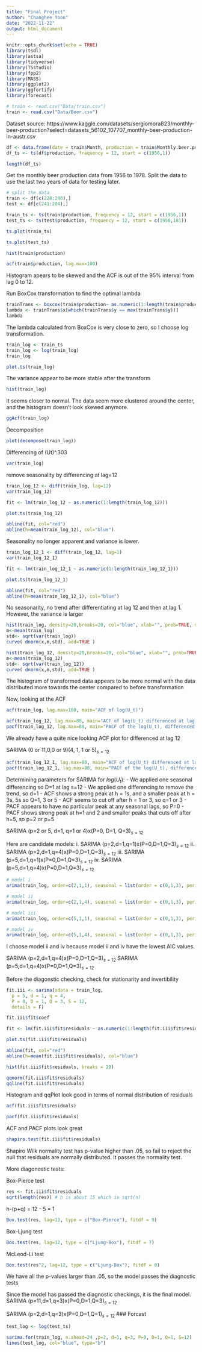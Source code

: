 ```yaml
---
title: "Final Project"
author: "Changhee Yoon"
date: "2022-11-22"
output: html_document
---
```


```r
knitr::opts_chunk$set(echo = TRUE)
library(tsdl)
library(astsa)
library(tidyverse)
library(TSstudio)
library(fpp2)
library(MASS)
library(ggplot2)
library(ggfortify)
library(forecast)

# train <- read.csv("Data/train.csv")
train <- read.csv("Data/Beer.csv")
```

Dataset source: https://www.kaggle.com/datasets/sergiomora823/monthly-beer-production?select=datasets_56102_107707_monthly-beer-production-in-austr.csv

```r
df <- data.frame(date = train$Month, production = train$Monthly.beer.production)
df_ts <- ts(df$production, frequency = 12, start = c(1956,1))
```
```r
length(df_ts)
```


Get the monthly beer production data from 1956 to 1978. Split the data to use the last two years of data for testing later.
```r
# split the data
train <- df[c(228:240),]
test <- df[c(241:204),]

train_ts <- ts(train$production, frequency = 12, start = c(1956,1))
test_ts <- ts(test$production, frequency = 12, start = c(1956,181))
```

```r
ts.plot(train_ts)
```
```r
ts.plot(test_ts)
```

```r
hist(train$production)
```
```r
acf(train$production, lag.max=100)
```
Histogram apears to be skewed and the ACF is out of the 95% interval from lag 0 to 12.

Run BoxCox transformation to find the optimal lambda
```r
trainTrans <- boxcox(train$production~ as.numeric(1:length(train$production)))
lambda <- trainTrans$x[which(trainTrans$y == max(trainTrans$y))]
lambda
```
The lambda calculated from BoxCox is very close to zero, so I choose log transformation.
```r
train_log <- train_ts
train_log <- log(train_log)
train_log
```
```r
plot.ts(train_log)
```
The variance appear to be more stable after the transform
```r
hist(train_log)
```
It seems closer to normal. The data seem more clustered around the center, and the histogram doesn't look skewed anymore.

```r
ggAcf(train_log)
```
Decomposition

```r
plot(decompose(train_log))
```
Differencing of (Ut)^.303
```r
var(train_log)
```
remove seasonality by differencing at lag=12
```r
train_log_12 <- diff(train_log, lag=12)
var(train_log_12)
```
```r
fit <- lm(train_log_12 ~ as.numeric(1:length(train_log_12)))

plot.ts(train_log_12)

abline(fit, col="red")
abline(h=mean(train_log_12), col="blue")
```
Seasonality no longer apparent and variance is lower.
```r
train_log_12_1 <- diff(train_log_12, lag=1)
var(train_log_12_1)
```
```r
fit <- lm(train_log_12_1 ~ as.numeric(1:length(train_log_12_1)))

plot.ts(train_log_12_1)

abline(fit, col="red")
abline(h=mean(train_log_12_1), col="blue")

```
No seasonarity, no trend after differentiating at lag 12 and then at lag 1. However, the variance is larger

```r
hist(train_log, density=20,breaks=20, col="blue", xlab="", prob=TRUE, main = "Histogram of log(U_t)")
m<-mean(train_log)
std<- sqrt(var(train_log))
curve( dnorm(x,m,std), add=TRUE )
```

```r
hist(train_log_12, density=20,breaks=20, col="blue", xlab="", prob=TRUE, main = "Histogram of log(U_t) differenced at lag 12")
m<-mean(train_log_12)
std<- sqrt(var(train_log_12))
curve( dnorm(x,m,std), add=TRUE )
```
The histogram of transformed data appears to be more normal with the data distributed more towards the center compared to before transformation

Now, looking at the ACF
```r
acf(train_log, lag.max=100, main="ACF of log(U_t)")
```
```r
acf(train_log_12, lag.max=80, main="ACF of log(U_t) differenced at lag 12")
pacf(train_log_12, lag.max=80, main="PACF of the log(U_t), differenced at lags 12")
```
We already have a quite nice looking ACF plot for differenced at lag 12

SARIMA (0 or 11,0,0 or 9)(4, 1, 1 or 5)$_{s=12}$

```r
acf(train_log_12_1, lag.max=80, main="ACF of log(U_t) differenced at lag 12 and 1")
pacf(train_log_12_1, lag.max=80, main="PACF of the log(U_t), differenced at lags 12 and 1")
```
Determining parameters for SARIMA for $log(U_t)$: 
- We applied one seasonal differencing so D=1 at lag s=12
- We applied one differencing to remove the trend, so d=1
- ACF shows a strong peak at h = 1s, and a smaller peak at h = 3s, 5s so Q=1, 3 or 5
- ACF seems to cut off after h = 1 or 3, so q=1 or 3
- PACF appears to have no particular peak at any seasonal lags, so P=0
- PACF shows strong peak at h=1 and 2 and smaller peaks that cuts off after h=5, so p=2 or p=5

SARIMA (p=2 or 5, d=1, q=1 or 4)x(P=0, D=1, Q=3)$_{s=12}$

Here are candidate models:
i. SARIMA (p=2,d=1,q=1)x(P=0,D=1,Q=3)$_{s=12}$
ii. SARIMA (p=2,d=1,q=4)x(P=0,D=1,Q=3)$_{s=12}$
iii. SARIMA (p=5,d=1,q=1)x(P=0,D=1,Q=3)$_{s=12}$
iv. SARIMA (p=5,d=1,q=4)x(P=0,D=1,Q=3)$_{s=12}$



```r
# model i
arima(train_log, order=c(2,1,1), seasonal = list(order = c(0,1,3), period = 12), method="ML")
```
```r
# model ii
arima(train_log, order=c(2,1,4), seasonal = list(order = c(0,1,3), period = 12), method="ML")
```
```r
# model iii
arima(train_log, order=c(5,1,1), seasonal = list(order = c(0,1,3), period = 12), method="ML")
```
```r
# model iv
arima(train_log, order=c(5,1,4), seasonal = list(order = c(0,1,3), period = 12), method="ML")
```
I choose model ii and iv because model ii and iv have the lowest AIC values.

SARIMA (p=2,d=1,q=4)x(P=0,D=1,Q=3)$_{s=12}$
SARIMA (p=5,d=1,q=4)x(P=0,D=1,Q=3)$_{s=12}$
 
Before the diagonstic checking, check for stationarity and invertibility
```r
fit.iii <- sarima(xdata = train_log,
  p = 5, d = 1, q = 4,
  P = 0, D = 1, Q = 3, S = 12,
  details = F)

fit.iii$fit$coef
```

```r
fit <- lm(fit.iii$fit$residuals ~ as.numeric(1:length(fit.iii$fit$residuals)))

plot.ts(fit.iii$fit$residuals)

abline(fit, col="red")
abline(h=mean(fit.iii$fit$residuals), col="blue")

```
```r
hist(fit.iii$fit$residuals, breaks = 20)
```
```r
qqnorm(fit.iii$fit$residuals)
qqline(fit.iii$fit$residuals)
```
Histogram and qqPlot look good in terms of normal distribution of residuals
```r
acf(fit.iii$fit$residuals)
```
```r
pacf(fit.iii$fit$residuals)
```
ACF and PACF plots look great

```r
shapiro.test(fit.iii$fit$residuals)
```
Shapiro Wilk normality test has p-value higher than .05, so fail to reject the null that residuals are normally distributed. It passes the normality test.

More diagonostic tests:

Box-Pierce test
```r
res <- fit.iii$fit$residuals
sqrt(length(res)) # h is about 15 which is sqrt(n)
```
h-(p+q) = 12 - 5 = 1
```r
Box.test(res, lag=13, type = c("Box-Pierce"), fitdf = 9)
```
Box-Ljung test
```r
Box.test(res, lag=12, type = c("Ljung-Box"), fitdf = 7)
```
McLeod-Li test
```r
Box.test(res^2, lag=12, type = c("Ljung-Box"), fitdf = 0)
```
We have all the p-values larger than .05, so the model passes the diagnostic tests

Since the model has passed the diagnostic checkings, it is the final model.
SARIMA (p=11,d=1,q=3)x(P=0,D=1,Q=3)$_{s=12}$

SARIMA (p=2,d=1,q=3)x(P=0,D=1,Q=1)$_{s=12}$
### Forcast
```r
test_log <- log(test_ts)
```

```r
sarima.for(train_log, n.ahead=24 ,p=2, d=1, q=3, P=0, D=1, Q=1, S=12)
lines(test_log, col="blue", type="b")
```

